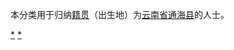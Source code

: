 {{Catnav|頁面分類|各種主題的頁面分類|依中国各省来作的分类|各地中国人|云南人|玉溪人}}
{{Catnav|頁面分類|人物|各國人物|中国人|各地中国人|云南人|玉溪人}}

本分类用于归纳[[籍贯|籍贯]]（出生地）为[[云南省|云南省]][[通海县|通海县]]的人士。

[[Category:玉溪人|*]]
[[Category:通海县|*]]